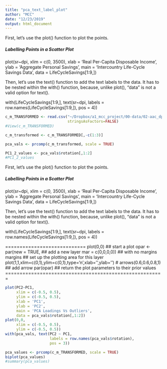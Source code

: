 ```yaml
---
title: "pca_text_label_plot"
author: "MCC"
date: "12/23/2019"
output: html_document
---
```


First, let’s use the plot() function to plot the points.

##### Labelling Points in a Scatter Plot

plot(sr~dpi, xlim = c(0, 3500), xlab = 'Real Per-Capita Disposable Income', ylab = 'Aggregate Personal Savings', main = 'Intercountry Life-Cycle Savings Data', data = LifeCycleSavings[1:9,])

Then, let’s use the text() function to add the text labels to the data.  It has to be nested within the with() function, because, unlike plot(), “data” is not a valid option for text().

with(LifeCycleSavings[1:9,], text(sr~dpi, labels = row.names(LifeCycleSavings[1:9,]), pos = 4))

```r
c_m_TRANSFORMED <- read.csv("~/Dropbox/a1_mcc_project/00-data/02-aac_dpc_values/c_m_TRANSFORMED.csv",
                            stringsAsFactors=FALSE)
#View(c_m_TRANSFORMED)

c_m_transformed <- c_m_TRANSFORMED[,-c(1:3)]

pca_vals <- prcomp(c_m_transformed, scale = TRUE)

PC1_2_values <- pca_vals$rotation[,1:2]
#PC1_2_values

```

First, let’s use the plot() function to plot the points.

##### Labelling Points in a Scatter Plot

plot(sr~dpi, xlim = c(0, 3500), xlab = 'Real Per-Capita Disposable Income', ylab = 'Aggregate Personal Savings', main = 'Intercountry Life-Cycle Savings Data', data = LifeCycleSavings[1:9,])

Then, let’s use the text() function to add the text labels to the data.  It has to be nested within the with() function, because, unlike plot(), “data” is not a valid option for text().

with(LifeCycleSavings[1:9,], text(sr~dpi, labels = row.names(LifeCycleSavings[1:9,]), pos = 4))

============================
plot(0,0) ## start a plot
opar <- par(new = TRUE, ## add a new layer
            mar = c(0,0,0,0)) ## with no margins margins
## set up the plotting area for this layer
plot(1,1,xlim=c(0,1),ylim=c(0,1),type='n',xlab='',ylab='') 
# arrows(0.6,0.6,0.8,1) ## add arrow
par(opar) ## return the plot parameters to their prior values
=======================================================


```r
plot(PC2~PC1, 
     xlim = c(-0.5, 0.5), 
     ylim = c(-0.5, 0.5),
     xlab = 'PC1', 
     ylab = 'PC2', 
     main = 'PCA Loadings Vs Outliers', 
     data = pca_vals$rotation[,1:2])
plot(0,0,
     xlim = c(-0.5, 0.5), 
     ylim = c(-0.5, 0.5))
with(pca_vals, text(PC2 ~ PC1,
                    labels = row.names(pca_vals$rotation),
                    pos = 3))

```

```r
pca_values <- prcomp(c_m_TRANSFORMED, scale = TRUE)
biplot(pca_values)
#summary(pca_values)
```